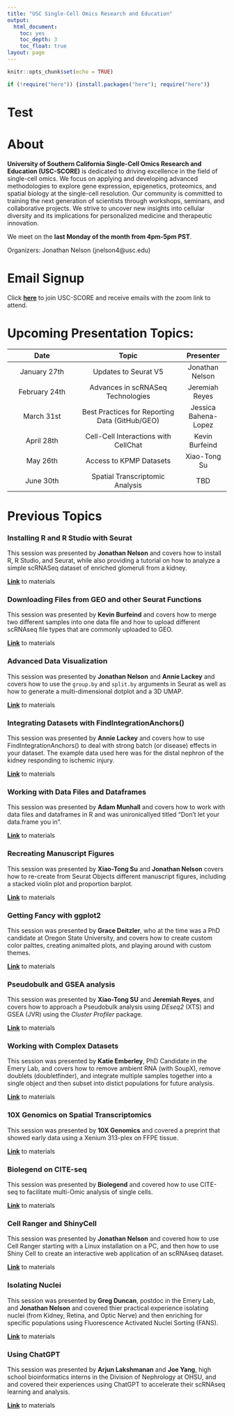 ---
title: "USC Single-Cell Omics Research and Education"
output:
  html_document: 
    toc: yes
    toc_depth: 3
    toc_float: true
layout: page
---

```{r setup, include=FALSE}
knitr::opts_chunk$set(echo = TRUE)
```


```{r load new packages, echo=FALSE, warning=FALSE, error=FALSE, message=FALSE}

if (!require("here")) {install.packages("here"); require("here")}
```

# Test

# About

**University of Southern California Single-Cell Omics Research and Education (USC-SCORE)** is dedicated to driving excellence in the field of single-cell omics. We focus on applying and developing advanced methodologies to explore gene expression, epigenetics, proteomics, and spatial biology at the single-cell resolution. Our community is committed to training the next generation of scientists through workshops, seminars, and collaborative projects. We strive to uncover new insights into cellular diversity and its implications for personalized medicine and therapeutic innovation.

We meet on the **last Monday of the month from 4pm-5pm PST**.

Organizers:
  Jonathan Nelson (jnelson4@usc.edu)
  
# Email Signup

Click [**here**](http://eepurl.com/i5ptTQ) to join USC-SCORE and receive emails with the zoom link to attend.

# Upcoming Presentation Topics: 

| Date        | Topic          | Presenter  |
| :--------: |:-------------:| :-----:|
| January 27th      | Updates to Seurat V5                                     | Jonathan Nelson |
| February 24th     | Advances in scRNASeq Technologies                        | Jeremiah Reyes |
| March 31st        | Best Practices for Reporting Data (GitHub/GEO)           | Jessica Bahena-Lopez |
| April 28th        | Cell-Cell Interactions with CellChat                     | Kevin Burfeind |
| May 26th          | Access to KPMP Datasets                                  | Xiao-Tong Su |
| June 30th         | Spatial Transcriptomic Analysis                          | TBD |

# Previous Topics

### Installing R and R Studio with Seurat

This session was presented by **Jonathan Nelson** and covers how to install R, R Studio, and Seurat, while also providing a tutorial on how to analyze a simple scRNASeq dataset of enriched glomeruli from a kidney. 

[**Link**](https://drive.google.com/drive/folders/1g5VKzv95DeIxfGaYfbKAKAotLiOld0DF?usp=sharing) to materials

### Downloading Files from GEO and other Seurat Functions

This session was presented by **Kevin Burfeind** and covers how to merge two different samples into one data file and how to upload different scRNAseq file types that are commonly uploaded to GEO.  

[**Link**](https://drive.google.com/drive/folders/1_c0rTF99LIr7MpSBi-MqjCToNdjIWWEo?usp=sharing) to materials

### Advanced Data Visualization

This session was presented by **Jonathan Nelson** and **Annie Lackey** and covers how to use the `group.by` and `split.by` arguments in Seurat as well as how to generate a multi-dimensional dotplot and a 3D UMAP.

[**Link**](https://drive.google.com/drive/folders/1TaR9xpt0boFfyPON9Cv3O2RutXhrbdlg?usp=sharing) to materials

### Integrating Datasets with FindIntegrationAnchors()

This session was presented by **Annie Lackey** and covers how to use FindIntegrationAnchors() to deal with strong batch (or disease) effects in your dataset. The example data used here was for the distal nephron of the kidney responding to ischemic injury. 

[**Link**](https://drive.google.com/drive/folders/1_bpbimP9VAMJ-h4RpAfALiTIBsuSQqvX?usp=sharing) to materials

### Working with Data Files and Dataframes

This session was presented by **Adam Munhall** and covers how to work with data files and dataframes in R and was unironicallyed titled "Don't let your data.frame you in".

[**Link**](https://drive.google.com/drive/folders/1r9qASJfO7qIdzqBdIv7BkChlFY1B33dS?usp=sharing) to materials

### Recreating Manuscript Figures

This session was presented by **Xiao-Tong Su** and **Jonathan Nelson** covers how to re-create from Seurat Objects different manuscript figures, including a stacked violin plot and proportion barplot.

[**Link**](https://drive.google.com/drive/folders/1yd1SMugaVh301uMcgTsoXGyz5MJorcH-?usp=sharing) to materials 

### Getting Fancy with ggplot2

This session was presented by **Grace Deitzler**, who at the time was a PhD candidate at Oregon State University, and covers how to create custom color palttes, creating animalted plots, and playing around with custom themes.  

[**Link**](https://drive.google.com/drive/folders/16ES02R2Xbt1VIe4dm8KAPJTAzm9NiM2p?usp=sharing) to materials

### Pseudobulk and GSEA analysis

This session was presented by **Xiao-Tong SU** and **Jeremiah Reyes**, and covers how to approach a Pseudobulk analysis using *DEseq2* (XTS) and GSEA (JVR) using the *Cluster Profiler* package.

[**Link**](https://drive.google.com/drive/folders/1grTN0UFqtAm3Mnc5kuWRtQKrcbL2fozY?usp=sharing) to materials

### Working with Complex Datasets

This session was presented by **Katie Emberley**, PhD Candidate in the Emery Lab, and covers how to remove ambient RNA (with SoupX), remove doublets (doubletfinder), and integrate multiple samples together into a single object and then subset into distict populations for future analysis.

[**Link**](https://drive.google.com/drive/folders/1ITiK7vPoaWjvW5F5Jhjm6xSs_-I1ur5F?usp=sharing) to materials

### 10X Genomics on Spatial Transcriptomics

This session was presented by **10X Genomics** and covered a preprint that showed early data using a Xenium 313-plex on FFPE tissue.

[**Link**](https://drive.google.com/drive/folders/1nq0009Jo7Q2_KsWaz6rH_2jwPG46jDIX?usp=sharing) to materials

### Biolegend on CITE-seq

This session was presented by **Biolegend** and covered how to use CITE-seq to facilitate multi-Omic analysis of single cells.

[**Link**](https://drive.google.com/drive/folders/17o2vR35N85_GcKTSgDSgMmo-HQBDMuvf?usp=sharing) to materials

### Cell Ranger and ShinyCell

This session was presented by **Jonathan Nelson** and covered how to use Cell Ranger starting with a Linux installation on a PC, and then how to use Shiny Cell to create an interactive web application of an scRNAseq dataset.

[**Link**](https://drive.google.com/drive/folders/1E3_Lw30ue6hWVMt_e0NUa6gtQPgGIJ2t?usp=sharing) to materials

### Isolating Nuclei

This session was presented by **Greg Duncan**, postdoc in the Emery Lab, and **Jonathan Nelson** and covered thier practical experience isolating nuclei (from Kidney, Retina, and Optic Nerve) and then enriching for specific populations using Fluorescence Activated Nuclei Sorting (FANS).

[**Link**](https://drive.google.com/drive/folders/1hd5AeWM6-gF8LahkrluCKV9A-rt2iCSI?usp=sharing) to materials

### Using ChatGPT

This session was presented by **Arjun Lakshmanan** and **Joe Yang**, high school bioinformatics interns in the Division of Nephrology at OHSU, and and covered their experiences using ChatGPT to accelerate their scRNAseq learning and analysis. 

[**Link**](https://drive.google.com/drive/folders/1whKV0oDJ0m5A0dm1SgIak61pIKa5Ng1o?usp=sharing) to materials



